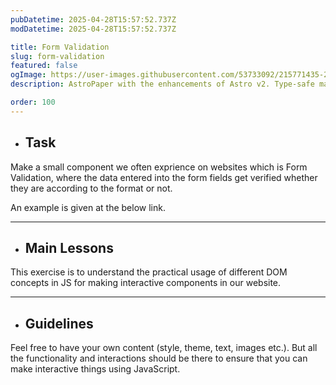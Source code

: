 ```yaml
---
pubDatetime: 2025-04-28T15:57:52.737Z
modDatetime: 2025-04-28T15:57:52.737Z

title: Form Validation
slug: form-validation
featured: false
ogImage: https://user-images.githubusercontent.com/53733092/215771435-25408246-2309-4f8b-a781-1f3d93bdf0ec.png
description: AstroPaper with the enhancements of Astro v2. Type-safe markdown contents, bug fixes and better dev experience etc.

order: 100
---
```



- ## Task

Make a small component we often exprience on websites which is Form Validation, where the data entered into the form fields get verified whether they are according to the format or not. 

An example is given at the below link. 

<LinkMd href="https://virtualvidhya.github.io/MiniProjects-JS/FormValidation/" title="WebPage Preview" />

---

- ## Main Lessons

This exercise is to understand the practical usage of different DOM concepts in JS for making interactive components in our website.

---

- ## Guidelines

Feel free to have your own content (style, theme, text, images etc.). But all the functionality and interactions should be there to ensure that you can make interactive things using JavaScript.